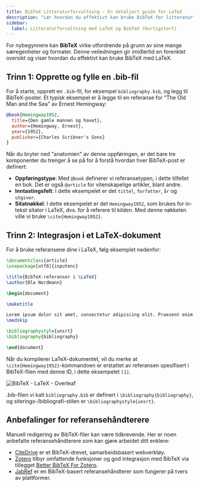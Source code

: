 ```yaml
---
title: BibTeX Litteraturforvaltning - En detaljert guide for LaTeX
description: "Lær hvordan du effektivt kan bruke BibTeX for litteraturforvaltning med LaTeX, fra oppretting av en .bib-fil til integrering i LaTeX-dokumentet ditt."
sidebar:
  label: Litteraturforvaltning med LaTeX og BibTeX (Hurtigstart)
---
```


For nybegynnere kan **BibTeX** virke utfordrende på grunn av sine mange særegenheter og formater. Denne veiledningen gir imidlertid en forenklet oversikt og viser hvordan du effektivt kan bruke BibTeX med LaTeX.


<CiteDrive /> 

## Trinn 1: Opprette og fylle en .bib-fil

For å starte, opprett en `.bib`-fil, for eksempel `bibliography.bib`, og legg til BibTeX-poster. Et typisk eksempel er å legge til en referanse for "The Old Man and the Sea" av Ernest Hemingway:

```bibtex
@book{Hemingway1952,
  title={Den gamle mannen og havet},
  author={Hemingway, Ernest},
  year={1952},
  publisher={Charles Scribner's Sons}
}
```

Når du bryter ned "anatomien" av denne oppføringen, er det bare tre komponenter du trenger å se på for å forstå hvordan hver BibTeX-post er definert:

- **Oppføringstype**: Med `@book` definerer vi referansetypen, i dette tilfellet en bok. Det er også `@article` for vitenskapelige artikler, blant andre.
- **Inntastingsfelt**: I dette eksempelet er det `tittel`, `forfatter`, `år` og `utgiver`.
- **Sitatnøkkel**: I dette eksempelet er det `Hemingway1952`, som brukes for in-tekst sitater i LaTeX, dvs. for å referere til kilden. Med denne nøkkelen ville vi bruke `\cite{Hemingway1952}`.

## Trinn 2: Integrasjon i et LaTeX-dokument

For å bruke referansene dine i LaTeX, følg eksemplet nedenfor:


```latex
\documentclass{article}
\usepackage[utf8]{inputenc}

\title{BibTeX-referanser i \LaTeX}
\author{Ola Nordmann}

\begin{document}

\maketitle

Lorem ipsum dolor sit amet, consectetur adipiscing elit. Praesent enim urna, dapibus et bibendum vel, consectetur et turpis. Cras a molestie nulla. \cite{Hemingway1952}
\medskip

\bibliographystyle{unsrt}
\bibliography{bibliography}

\end{document}

```

Når du kompilerer LaTeX-dokumentet, vil du merke at `\cite{Hemingway1952}`-kommandoen er erstattet av referansen spesifisert i BibTeX-filen med denne ID, i dette eksempelet `[1]`.

![BibTeX - LaTeX - Overleaf](@assets/images/tutorial/LaTeX_Overleaf_BibTeX-Example.png)

.bib-filen vi kalt `bibliography.bib` er definert i `\bibliography{bibliography}`, og siterings-/bibliografi-stilen er `\bibliographystyle{unsrt}`.

## Anbefalinger for referansehåndterere

Manuell redigering av BibTeX-filer kan være tidkrevende. Her er noen anbefalte referansehåndterere som kan gjøre arbeidet ditt enklere:

- [CiteDrive](https://www.citedrive.com/) er et BibTeX-drevet, samarbeidsbasert webverktøy.
- [Zotero](https://www.zotero.org/) tilbyr omfattende funksjoner og god integrasjon med BibTeX via tillegget [Better BibTeX For Zotero](https://retorque.re/zotero-better-bibtex/).
- [JabRef](https://www.jabref.org/) er en BibTeX-basert referansehåndterer som fungerer på tvers av plattformer.